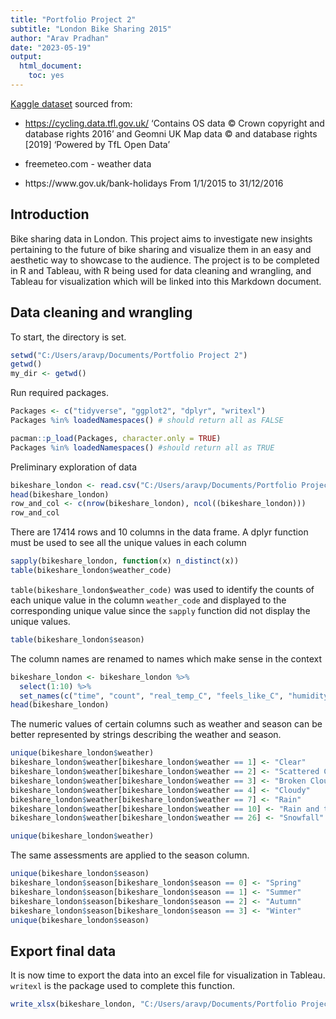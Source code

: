 ```yaml
---
title: "Portfolio Project 2"
subtitle: "London Bike Sharing 2015"
author: "Arav Pradhan"
date: "2023-05-19"
output: 
  html_document: 
    toc: yes
---
```

[Kaggle dataset](https://www.kaggle.com/datasets/hmavrodiev/london-bike-sharing-dataset?resource=download) sourced from:

* [https://cycling.data.tfl.gov.uk/](https://cycling.data.tfl.gov.uk/) 'Contains OS data © Crown copyright and database rights 2016' and Geomni UK Map data © and database rights [2019] 'Powered by TfL Open Data'

* freemeteo.com - weather data

* https://www.gov.uk/bank-holidays From 1/1/2015 to 31/12/2016

## Introduction
Bike sharing data in London. This project aims to investigate new insights pertaining to the future of bike sharing and visualize them in an easy and aesthetic way to showcase to the audience. The project is to be completed in R and Tableau, with R being used for data cleaning and wrangling, and Tableau for visualization which will be linked into this Markdown document.

## Data cleaning and wrangling

To start, the directory is set.

```r
setwd("C:/Users/aravp/Documents/Portfolio Project 2")
getwd()
my_dir <- getwd()
```

Run required packages.
```r
Packages <- c("tidyverse", "ggplot2", "dplyr", "writexl")
Packages %in% loadedNamespaces() # should return all as FALSE

```
```r
pacman::p_load(Packages, character.only = TRUE)
Packages %in% loadedNamespaces() #should return all as TRUE
```


Preliminary exploration of data
```r
bikeshare_london <- read.csv("C:/Users/aravp/Documents/Portfolio Project 2/raw data/unzipped/london_merged.csv")
head(bikeshare_london)
row_and_col <- c(nrow(bikeshare_london), ncol((bikeshare_london)))
row_and_col
```
There are 17414 rows and 10 columns in the data frame. A dplyr function must be used to see all the unique values in each column
```r
sapply(bikeshare_london, function(x) n_distinct(x))
table(bikeshare_london$weather_code)
```
`table(bikeshare_london$weather_code)` was used to identify the counts of each unique value in the column `weather_code` and displayed to the corresponding unique value since the `sapply` function did not display the unique values. 

```r
table(bikeshare_london$season)
```
The column names are renamed to names which make sense in the context
```r
bikeshare_london <- bikeshare_london %>%
  select(1:10) %>%
  set_names(c("time", "count", "real_temp_C", "feels_like_C", "humidity","wind_speed_kmph", "weather", "is_holiday", "is_weekend", "season"))
head(bikeshare_london)
```
The numeric values of certain columns such as weather and season can be better represented by strings describing the weather and season.
```r
unique(bikeshare_london$weather)
bikeshare_london$weather[bikeshare_london$weather == 1] <- "Clear"
bikeshare_london$weather[bikeshare_london$weather == 2] <- "Scattered Clouds"
bikeshare_london$weather[bikeshare_london$weather == 3] <- "Broken Clouds"
bikeshare_london$weather[bikeshare_london$weather == 4] <- "Cloudy"
bikeshare_london$weather[bikeshare_london$weather == 7] <- "Rain"
bikeshare_london$weather[bikeshare_london$weather == 10] <- "Rain and thunderstorms"
bikeshare_london$weather[bikeshare_london$weather == 26] <- "Snowfall"

unique(bikeshare_london$weather)
```
The same assessments are applied to the season column.
```r
unique(bikeshare_london$season)
bikeshare_london$season[bikeshare_london$season == 0] <- "Spring"
bikeshare_london$season[bikeshare_london$season == 1] <- "Summer"
bikeshare_london$season[bikeshare_london$season == 2] <- "Autumn"
bikeshare_london$season[bikeshare_london$season == 3] <- "Winter"
unique(bikeshare_london$season)

```
## Export final data
It is now time to export the data into an excel file for visualization in Tableau. `writexl` is the package used to complete this function.
```r
write_xlsx(bikeshare_london, "C:/Users/aravp/Documents/Portfolio Project 2/bikeshare_london_final.xlsx")
```






